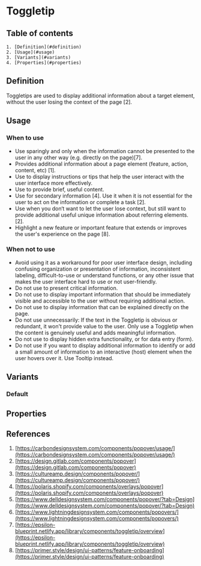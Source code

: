 
<Meta of={ToggletipStories} />

# Toggletip

## Table of contents
    1. [Definition](#definition)
    2. [Usage](#usage)
    3. [Variants](#variants)
    4. [Properties](#properties)

## Definition
Toggletips are used to display additional information about a target element, without the user losing the context of the page [2].
<Canvas of={ToggletipStories.Default} />

## Usage

### When to use
- Use sparingly and only when the information cannot be presented to the user in any other way (e.g. directly on the page)[7].
- Provides additional information about a page element (feature, action, content, etc) [1].
- Use to display instructions or tips that help the user interact with the user interface more effectively.
- Use to provide brief, useful content.
- Use for secondary information [4]. Use it when it is not essential for the user to act on the information or complete a task [2].
- Use when you don‘t want to let the user lose context, but still want to provide additional useful unique information about referring elements. [2].
- Highlight a new feature or important feature that extends or improves the user's experience on the page [8].

### When not to use
- Avoid using it as a workaround for poor user interface design, including confusing organization or presentation of information, inconsistent labeling, difficult-to-use or understand functions, or any other issue that makes the user interface hard to use or not user-friendly.
- Do not use to present critical information.
- Do not use to display important information that should be immediately visible and accessible to the user without requiring additional action.
- Do not use to display information that can be explained directly on the page.
- Do not use unnecessarily: If the text in the Toggletip is obvious or redundant, it won't provide value to the user. Only use a Toggletip when the content is genuinely useful and adds meaningful information.
- Do not use to display hidden extra functionality, or for data entry (form).
- Do not use if you want to display additional information to identify or add a small amount of information to an interactive (host) element when the user hovers over it. Use Tooltip instead.

## Variants

### Default
<Canvas of={ToggletipStories.Default} />

## Properties
<ArgTypes of={Toggletip} />

## References
1.  [https://carbondesignsystem.com/components/popover/usage/](https://carbondesignsystem.com/components/popover/usage/)
2.  [https://design.gitlab.com/components/popover](https://design.gitlab.com/components/popover)
3.  [https://cultureamp.design/components/popover/](https://cultureamp.design/components/popover/)
4.  [https://polaris.shopify.com/components/overlays/popover](https://polaris.shopify.com/components/overlays/popover)
5.  [https://www.delldesignsystem.com/components/popover/?tab=Design](https://www.delldesignsystem.com/components/popover/?tab=Design)
6.  [https://www.lightningdesignsystem.com/components/popovers/](https://www.lightningdesignsystem.com/components/popovers/)
7.  [https://epsilon-blueprint.netlify.app/library/components/toggletip/overview](https://epsilon-blueprint.netlify.app/library/components/toggletip/overview)
8.  [https://primer.style/design/ui-patterns/feature-onboarding](https://primer.style/design/ui-patterns/feature-onboarding)
